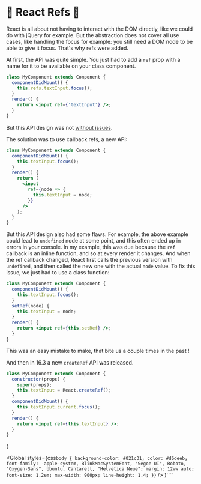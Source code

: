 
# 🎯 React Refs 🎯

React is all about not having to interact with the DOM directly, like we could do with jQuery for example. But the abstraction does not cover all use cases, like handling the focus for example: you still need a DOM node to be able to give it focus. That's why refs were added.

At first, the API was quite simple. You just had to add a `ref` prop with a name for it to be available on your class component.

```jsx
class MyComponent extends Component {
  componentDidMount() {
    this.refs.textInput.focus();
  }
  render() {
    return <input ref={'textInput'} />;
  }
}
```

But this API design was not [without issues](https://github.com/facebook/react/pull/8333#issuecomment-271648615).

The solution was to use callback refs, a new API:

```jsx
class MyComponent extends Component {
  componentDidMount() {
    this.textInput.focus();
  }
  render() {
    return (
      <input
        ref={node => {
          this.textInput = node;
        }}
      />
    );
  }
}
```

But this API design also had some flaws. For example, the above example could lead to `undefined` node at some point, and this often ended up in errors in your console. In my example, this was due because the `ref` callback is an inline function, and so at every render it changes. And when the ref callback changed, React first calls the previous version with `undefined`, and then called the new one with the actual `node` value. To fix this issue, we just had to use a class function:

```jsx
class MyComponent extends Component {
  componentDidMount() {
    this.textInput.focus();
  }
  setRef(node) {
    this.textInput = node;
  }
  render() {
    return <input ref={this.setRef} />;
  }
}
```

This was an easy mistake to make, that bite us a couple times in the past !

And then in 16.3 a new `createRef` API was released.

```jsx
class MyComponent extends Component {
  constructor(props) {
    super(props);
    this.textInput = React.createRef();
  }
  componentDidMount() {
    this.textInput.current.focus();
  }
  render() {
    return <input ref={this.textInput} />;
  }
}
```

(

  <Global
    styles={css`
      body {
        background-color: #021c31;
        color: #d6deeb;
        font-family: -apple-system, BlinkMacSystemFont, "Segoe UI", Roboto,
          "Oxygen-Sans", Ubuntu, Cantarell, "Helvetica Neue";
        margin: 12vw auto;
        font-size: 1.2em;
        max-width: 900px;
        line-height: 1.4;
      }
    `}
  />
)````

